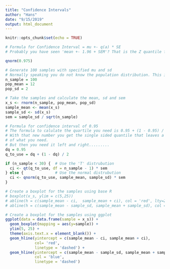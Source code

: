 ```yaml
---
title: "Confidence Intervals"
author: "Hans"
date: "9/15/2019"
output: html_document
---
```


```r
knitr::opts_chunk$set(echo = TRUE)
```

```r

# Formula for Confidence Interval = mu +- q(a) * SE
# Probably you have seen 'mean +- 1.96 + SEM'? That is the Z quantile for CL = 5%

qnorm(0.975)

# Generate 100 samples with specified mu and sd
# Normally speaking you do not know the population distribution. This is just for reference. 
n_sample = 100
pop_mean = 12
pop_sd = 2

# Take the samples and calculate the mean, sd and sem
x_s <- rnorm(n_sample, pop_mean, pop_sd)
sample_mean <- mean(x_s)
sample_sd <- sd(x_s)
sem = sample_sd / sqrt(n_sample)

# Formula for confidence interval of 0.95
# The formula to calulate the quartile you need is 0.95 + (1 - 0.95) / 2
# With that new number you get the single sided quantile that leaves a right tail that is half 
# of what you need. 
# But then you need it left and right.........
dq = 0.95
q_to_use = dq + (1 - dq) / 2 

if (n_sample < 30) {  # Use the 'T' distrubution
  ci <- qt(q_to_use, df = n_sample - 1) * sem 
} else {              # Use the normal distrubution
  ci <- qnorm(q_to_use, sample_mean, sample_sd) * sem 
}

# Create a boxplot for the samples using base R
# boxplot(x_s, ylim = c(5,25))
# abline(h = c(sample_mean - ci,  sample_mean + ci), col = 'red', lty=2)
# abline(h = c(sample_mean - sample_sd, sample_mean + sample_sd), col = 'blue', lty=2)

# Create a boxplot for the samples using ggplot
ggplot(data = data.frame(sample = x_s)) +
  geom_boxplot(mapping = aes(y=sample)) +
  ylim(5, 25) +
  theme(axis.text.x = element_blank()) +
  geom_hline(yintercept = c(sample_mean - ci, sample_mean + ci), 
             col= 'red', 
             linetype = 'dashed') +
  geom_hline(yintercept = c(sample_mean - sample_sd, sample_mean + sample_sd), 
             col = 'blue', 
             linetype = 'dashed')

```
